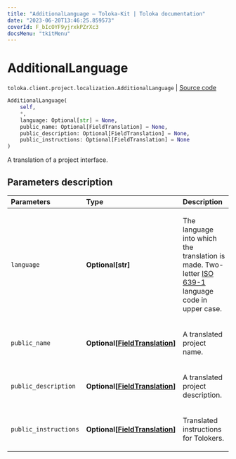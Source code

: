 ```yaml
---
title: "AdditionalLanguage — Toloka-Kit | Toloka documentation"
date: "2023-06-20T13:46:25.859573"
coverId: F_bIcOYF9yjrxkPZrXc3
docsMenu: "tkitMenu"
---
```


# AdditionalLanguage

`toloka.client.project.localization.AdditionalLanguage` | [Source code](https://github.com/Toloka/toloka-kit/blob/v1.2.0/src/client/project/localization.py#L11)

```python
AdditionalLanguage(
    self,
    *,
    language: Optional[str] = None,
    public_name: Optional[FieldTranslation] = None,
    public_description: Optional[FieldTranslation] = None,
    public_instructions: Optional[FieldTranslation] = None
)
```

A translation of a project interface.

## Parameters description

| Parameters | Type | Description |
| :----------| :----| :-----------|
`language`|**Optional\[str\]**|<p>The language into which the translation is made. Two-letter [ISO 639-1](https://en.wikipedia.org/wiki/List_of_ISO_639-1_codes) language code in upper case.</p>
`public_name`|**Optional\[[FieldTranslation](/docs/toloka-kit/reference/toloka.client.project.localization.AdditionalLanguage.FieldTranslation)\]**|<p>A translated project name.</p>
`public_description`|**Optional\[[FieldTranslation](/docs/toloka-kit/reference/toloka.client.project.localization.AdditionalLanguage.FieldTranslation)\]**|<p>A translated project description.</p>
`public_instructions`|**Optional\[[FieldTranslation](/docs/toloka-kit/reference/toloka.client.project.localization.AdditionalLanguage.FieldTranslation)\]**|<p>Translated instructions for Tolokers.</p>